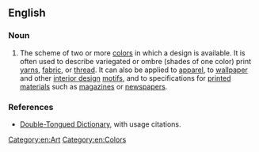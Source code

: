 ==English==

===Noun===
{{en-noun}}

# {{arts}} The scheme of two or more [[color]]s in which a design is available.  It is often used to describe variegated or ombre (shades of one color) print [[yarn]]s, [[fabric]], or [[thread]].  It can also be applied to [[apparel]], to [[wallpaper]] and other [[interior design]] [[motifs]], and to specifications for [[printed]] [[material]]s such as [[magazines]] or [[newspapers]].

===References===
* [http://www.doubletongued.org/index.php/dictionary/colorway/ Double-Tongued Dictionary], with usage citations.

[[Category:en:Art]]
[[Category:en:Colors]]